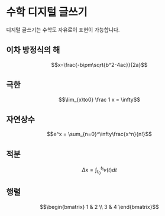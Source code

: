 
<script src="https://polyfill.io/v3/polyfill.min.js?features=es6"></script>
<script id="MathJax-script" async src="https://cdn.jsdelivr.net/npm/mathjax@3/es5/tex-mml-chtml.js"></script>


# 수학 디지털 글쓰기

디지털 글쓰기는 수학도 자유로이 표현이 가능합니다.

## 이차 방정식의 해

$$x=\frac{-b\pm\sqrt{b^2-4ac}}{2a}$$


## 극한

$$\lim_{x\to0} \frac 1 x = \infty$$

## 자연상수

$$e^x = \sum_{n=0}^\infty\frac{x^n}{n!}$$

## 적분

$$\Delta x=\int_{t_0}^{t_1} v(t)dt$$


## 행렬

$$\begin{bmatrix}
1 & 2 \\
3 & 4 
\end{bmatrix}$$


